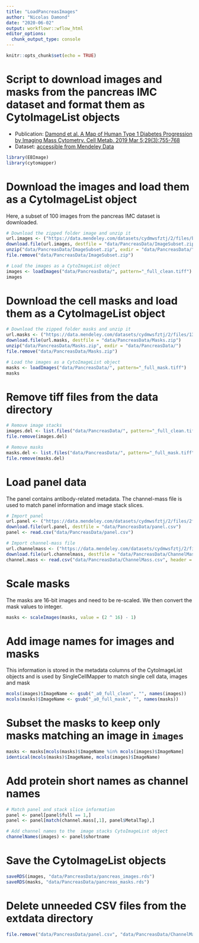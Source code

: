 ```yaml
---
title: "LoadPancreasImages"
author: "Nicolas Damond"
date: "2020-06-02"
output: workflowr::wflow_html
editor_options:
  chunk_output_type: console
---
```


```r
knitr::opts_chunk$set(echo = TRUE)
```


# Script to download images and masks from the pancreas IMC dataset and format them as CytoImageList objects

- Publication: [Damond et al. A Map of Human Type 1 Diabetes Progression by Imaging Mass Cytometry. Cell Metab. 2019 Mar 5;29(3):755-768](https://www.ncbi.nlm.nih.gov/pmc/articles/PMC6821395)
- Dataset: [accessible from Mendeley Data](http://dx.doi.org/10.17632/cydmwsfztj.2)

```r
library(EBImage)
library(cytomapper)
```

# Download the images and load them as a CytoImageList object

Here, a subset of 100 images from the pancreas IMC dataset is downloaded.

```r
# Download the zipped folder image and unzip it
url.images <- ("https://data.mendeley.com/datasets/cydmwsfztj/2/files/b37054d2-d5d0-4c48-a001-81ff77136f41/ImageSubset.zip?dl=1")
download.file(url.images, destfile = "data/PancreasData/ImageSubset.zip")
unzip("data/PancreasData/ImageSubset.zip", exdir = "data/PancreasData/")
file.remove("data/PancreasData/ImageSubset.zip")

# Load the images as a CytoImageList object
images <- loadImages("data/PancreasData/", pattern="_full_clean.tiff")
images
```

# Download the cell masks and load them as a CytoImageList object

```r
# Download the zipped folder masks and unzip it
url.masks <- ("https://data.mendeley.com/datasets/cydmwsfztj/2/files/13679a61-e9b4-4820-9f09-a5bbc697647c/Masks.zip?dl=1")
download.file(url.masks, destfile = "data/PancreasData/Masks.zip")
unzip("data/PancreasData/Masks.zip", exdir = "data/PancreasData/")
file.remove("data/PancreasData/Masks.zip")

# Load the images as a CytoImageList object
masks <- loadImages("data/PancreasData/", pattern="_full_mask.tiff")
masks
```

# Remove tiff files from the data directory

```r
# Remove image stacks
images.del <- list.files("data/PancreasData/", pattern="_full_clean.tiff", full.names = TRUE)
file.remove(images.del)

# Remove masks
masks.del <- list.files("data/PancreasData/", pattern="_full_mask.tiff", full.names = TRUE)
file.remove(masks.del)
```

# Load panel data

The panel contains antibody-related metadata.
The channel-mass file is used to match panel information and image stack slices.

```r
# Import panel
url.panel <- ("https://data.mendeley.com/datasets/cydmwsfztj/2/files/2f9fecfc-b98f-4937-bc38-ae1b959bd74d/Panel.csv?dl=1")
download.file(url.panel, destfile = "data/PancreasData/panel.csv")
panel <- read.csv("data/PancreasData/panel.csv")

# Import channel-mass file
url.channelmass <- ("https://data.mendeley.com/datasets/cydmwsfztj/2/files/704312eb-377c-42e2-8227-44bb9aca0fb3/ChannelMass.csv?dl=1")
download.file(url.channelmass, destfile = "data/PancreasData/ChannelMass.csv")
channel.mass <- read.csv("data/PancreasData/ChannelMass.csv", header = FALSE)
```

# Scale masks

The masks are 16-bit images and need to be re-scaled.
We then convert the mask values to integer.

```r
masks <- scaleImages(masks, value = (2 ^ 16) - 1)
```

# Add image names for images and masks

This information is stored in the metadata columns of the CytoImageList objects
and is used by SingleCellMapper to match single cell data, images and mask

```r
mcols(images)$ImageName <- gsub("_a0_full_clean", "", names(images))
mcols(masks)$ImageName <- gsub("_a0_full_mask", "", names(masks))
```

# Subset the masks to keep only masks matching an image in `images`

```r
masks <- masks[mcols(masks)$ImageName %in% mcols(images)$ImageName]
identical(mcols(masks)$ImageName, mcols(images)$ImageName)
```

# Add protein short names as channel names

```r
# Match panel and stack slice information
panel <- panel[panel$full == 1,]
panel <- panel[match(channel.mass[,1], panel$MetalTag),]

# Add channel names to the  image stacks CytoImageList object
channelNames(images) <- panel$shortname
```

# Save the CytoImageList objects

```r
saveRDS(images, "data/PancreasData/pancreas_images.rds")
saveRDS(masks, "data/PancreasData/pancreas_masks.rds")
```

# Delete unneeded CSV files from the extdata directory

```r
file.remove("data/PancreasData/panel.csv", "data/PancreasData/ChannelMass.csv")
```
